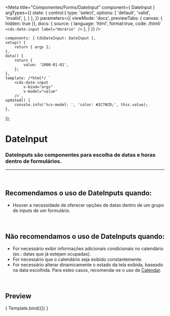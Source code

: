 
<Meta
	title="Componentes/Forms/DateInput"
	component={ DateInput }
	argTypes={{
		state: {
			control:{
				type: 'select',
				options: [
					'default',
					'valid',
					'invalid',
				],
			}
		},
	}}
	parameters={{
		viewMode: 'docs',
		previewTabs: { canvas: { hidden: true }},
		docs: {
			source: {
				language: 'html',
				format:true,
				code: /*html*/ `
<cds-date-input
	label="Horário"
/>`
			},
		}
	}}
/>

	components: { CdsDateInput: DateInput },
	setup() {
		return { args };
	},
	data() {
		return {
			value: '2000-01-01',
		};
	},
	template: /*html*/ `
		<cds-date-input
			v-bind="args"
			v-model="value"
		/>`,
	updated() {
		console.info('%cv-model: ', 'color: #2C70CD;', this.value);
	},
});

# DateInput

### DateInputs são componentes para escolha de datas e horas dentro de formulários.
---
<br />

## Recomendamos o uso de DateInputs quando:
- Houver a necessidade de oferecer opções de datas dentro de um grupo de inputs de um formulário.

<br />

## Não recomendamos o uso de DateInputs quando:
- For necessário exibir informações adicionais condicionais no calendário (ex.: datas que já estejam ocupadas).
- For necessário que o calendário seja exibido constantemente.
- For necessário alterar dinamicamente o estado da tela exibida, baseado na data escolhida. Para estes casos,
recomenda-se o uso de <a href="https://sysvale.github.io/cuida/?path=/docs/componentes-forms-calendar--calendar">Calendar</a>.

<br />

## Preview

<Canvas>
	<Story
		name="DateInput"
		args={{
			required: true,
		}}
	>
		{ Template.bind({}) }
	</Story>
</Canvas>

<ArgsTable story="DateInput" />
